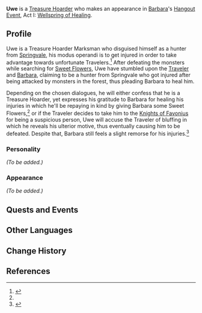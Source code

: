 {{Meta
<!-- REMOVE THIS TEMPLATE AFTER ADDING MISSING INFO -->
|missing_NPC_profile  = yes
}}
{{Character Infobox
|image            = NPC Uwe.png
|name             = Uwe
|region           = Mondstadt
|affiliation      = Treasure Hoarders
|type             = Quest NPC
}}
{{About|the Hangout Event NPC|the event-exclusive NPC|Little Uwe}}
'''Uwe''' is a [[Treasure Hoarder]] who makes an appearance in [[Barbara]]'s [[Hangout Event]], Act I: [[Wellspring of Healing]].
<!--
==Location==
<gallery>
NPC Location Uwe.png|Uwe's location
NPC Location Uwe Context.png|Additional context
</gallery>
-->
==Profile==
<!-- detailed story/lore information goes here -->
Uwe is a Treasure Hoarder Marksman who disguised himself as a hunter from [[Springvale]], his modus operandi is to get injured in order to take advantage towards unfortunate Travelers.<ref name="Hangout">{{Ref/Quest|Healing Is My Job}}</ref> After defeating the monsters while searching for [[Sweet Flower]]s, Uwe have stumbled upon the [[Traveler]] and [[Barbara]], claiming to be a hunter from Springvale who got injured after being attacked by monsters in the forest, thus pleading Barbara to heal him.

Depending on the chosen dialogues, he will either confess that he is a Treasure Hoarder, yet expresses his gratitude to Barbara for healing his injuries in which he'll be repaying in kind by giving Barbara some Sweet Flowers,<ref name="Hangout" /> or if the Traveler decides to take him to the [[Knights of Favonius]] for being a suspicious person, Uwe will accuse the Traveler of bluffing in which he reveals his ulterior motive, thus eventually causing him to be defeated. Despite that, Barbara still feels a slight remorse for his injuries.<ref>{{Ref/Quest|Ulterior Motive...?}}</ref>

===Personality===
''(To be added.)''

===Appearance===
''(To be added.)''

==Quests and Events==
{{Quests and Events}}

==Other Languages==
{{Other Languages
|default_hidden = 1
|en      = Uwe
|zhs     = 乌维
|zhs_rm  = Wūwéi
|zht     = 烏維
|zht_rm  = Wūwéi
|ja      = ウーヴェ
|ja_rm   = Uuve
|ko      = 우베
|ko_rm   = Ube
|es      = Uwe
|fr      = Wuwei
|ru      = Уве
|th      = Uwe
|vi      = Uwe
|de      = Uwe
|id      = Uwe
|pt      = Uwe
|tr      = Uwe
|it      = Uwe
}}

==Change History==
{{Change History|1.4}}

==References==
{{Reflist}}